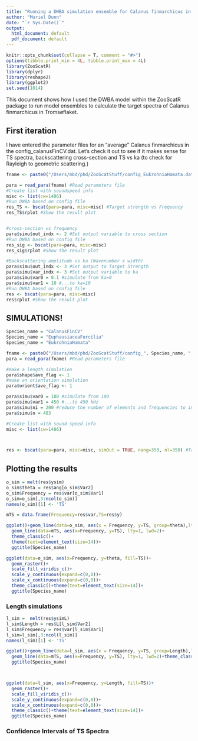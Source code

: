 ---
title: "Running a DWBA simulation ensemble for Calanus finmarchicus in Tromsøflaket"
author: "Muriel Dunn"
date: "`r Sys.Date()`"
output:
  html_document: default
  pdf_document: default
---

```{r setup, echo = FALSE, message = FALSE}
knitr::opts_chunk$set(collapse = T, comment = "#>")
options(tibble.print_min = 4L, tibble.print_max = 4L)
library(ZooScatR)
library(dplyr)
library(reshape2)
library(ggplot2)
set.seed(1014)
```
This document shows how I used the DWBA model within the ZooScatR package to run model ensembles to calculate the target spectra of Calanus finmarchicus in Tromsøflaket.

## First iteration

I have entered the parameter files for an "average" Calanus finmarchicus in the config_calanusFinCV.dat. Let's check it out to see if it makes sense for TS spectra, backscattering cross-section and TS vs ka (to check for Rayleigh to geometric scattering.)
```{r fig.width=8,fig.height=4}
fname <- paste0("/Users/mbd/phd/ZooScatStuff/config_EukrohniaHamata.dat") #Location of the parameters file

para = read_para(fname) #Read parameters file
#Create list with soundspeed info
misc <- list(cw=1486)
#Run DWBA based on config file
res_TS <- bscat(para=para, misc=misc) #Target strength vs Frequency
res_TS$rplot #Show the result plot


#cross-section vs frequency
para$simu$out_indx <- 2 #Set output variable to cross section
#Run DWBA based on config file
res_sig <- bscat(para=para, misc=misc)
res_sig$rplot #Show the result plot

#Backscattering amplitude vs ka (Wavenumber x width)
para$simu$out_indx <- 3 #Set output to Target Strength
para$simu$var_indx <- 3 #Set output variable to ka
para$simu$var0 = 0.1 #simulate from ka=0 
para$simu$var1 = 10 #...to ka=10
#Run DWBA based on config file
res <- bscat(para=para, misc=misc)
res$rplot #Show the result plot
```


## SIMULATIONS!
```{r run_sim_auto}

Species_name = "CalanusFinCV"
Species_name = "EuphausiaceaFurcilia"
Species_name = "EukrohniaHamata"

fname <- paste0("/Users/mbd/phd/ZooScatStuff/config_", Species_name, ".dat")
para = read_para(fname) #Read parameters file

#make a length simulation
para$shape$ave_flag <- 1
#make an orientation simulation
para$orient$ave_flag <- 1

para$simu$var0 = 180 #simulate from 180 
para$simu$var1 = 450 #...to 450 kHz
para$simu$ni = 200 #reduce the number of elements and frequencies to improve speed
para$simu$n = 483

#Create list with sound speed info
misc <- list(cw=1486)



res <- bscat(para=para, misc=misc, simOut = TRUE, nang=350, nl=350) #Target strength vs Frequency
```


## Plotting the results
```{r plots_osim}
o_sim = melt(res$ysim)
o_sim$theta = res$ang[o_sim$Var2]
o_sim$Frequency = res$var[o_sim$Var1]
o_sim=o_sim[,3:ncol(o_sim)]
names(o_sim)[1] <- 'TS'

mTS = data.frame(Frequency=res$var,TS=res$y)

ggplot()+geom_line(data=o_sim, aes(x = Frequency, y=TS, group=theta),lty=2, lwd=0.5, alpha=0.4)+
  geom_line(data=mTS, aes(x=Frequency, y=TS), lty=1, lwd=2)+
  theme_classic()+
  theme(text=element_text(size=14))+
  ggtitle(Species_name)

ggplot(data=o_sim, aes(x=Frequency, y=theta, fill=TS))+
  geom_raster()+
  scale_fill_viridis_c()+
  scale_y_continuous(expand=c(0,0))+
  scale_x_continuous(expand=c(0,0))+
  theme_classic()+theme(text=element_text(size=14))+
  ggtitle(Species_name)
```  

### Length simulations

```{r plots_L}
l_sim =  melt(res$ysimL)
l_sim$Length = res$L[l_sim$Var2]
l_sim$Frequency = res$var[l_sim$Var1]
l_sim=l_sim[,3:ncol(l_sim)]
names(l_sim)[1] <- 'TS'

ggplot()+geom_line(data=l_sim, aes(x = Frequency, y=TS, group=Length),lty=2, lwd=0.5, alpha=0.4)+
  geom_line(data=mTS, aes(x=Frequency, y=TS), lty=1, lwd=2)+theme_classic()+theme(text=element_text(size=14))+
  ggtitle(Species_name)



ggplot(data=l_sim, aes(x=Frequency, y=Length, fill=TS))+
  geom_raster()+
  scale_fill_viridis_c()+
  scale_y_continuous(expand=c(0,0))+
  scale_x_continuous(expand=c(0,0))+
  theme_classic()+theme(text=element_text(size=14))+
  ggtitle(Species_name)

```



### Confidence Intervals of TS Spectra


```{r plots_CI}




```
